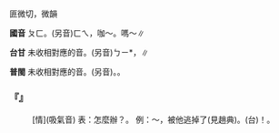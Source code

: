 
=={{ruby|啡|ㄆㄈ}}==

匪微切，微韻

'''國音''' <rt>ㄆㄈ</rt>。(另音)<rt>ㄈㄟ</rt>，咖～。嗎～∥

'''台甘''' 未收相對應的音。(另音)<rt>ㄅㄧ</rt>*，{{ruby|啡|ㄅㄧ}}{{ruby|仔|ㄚ}}∥

'''普閩''' 未收相對應的音。(另音){{ruby|(文)|ㄏㄨㄧ}}。{{ruby|(白)|ㄅㄧ}}。

    

==='''『{{ruby|啡|ㄆㄈ}}』'''===
: [情](吸氣音) 表：怎麼辦？。 例：～，被他逃掉了(見趙典)。(台){{ruby|( )|ㄗㄚㆴ}}！{{ruby|去|ㄎㄧ˪}}{{ruby|付|ㄏㆦ˫}}{{ruby|伊|ㄧ}}{{ruby|走|ㄗㄠˋ}}{{ruby|去|ㄎㄧ˪}}。
    
